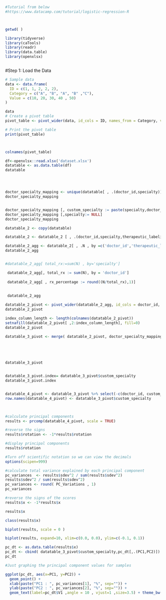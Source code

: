 






```r

#Tutorial from below
#https://www.datacamp.com/tutorial/logistic-regression-R



getwd( ) 

```




```r

library(tidyverse)
library(caTools)
library(readr)
library(data.table)
library(openxlsx)



```


#Step 1: Load the Data

```r


# Sample data
data <- data.frame(
  ID = c(1, 1, 2, 2, 2),
  Category = c("A", "B", "A", "B" ,"C"),
  Value = c(10, 20, 30, 40 , 50)
)

data
# Create a pivot table
pivot_table <- pivot_wider(data, id_cols = ID, names_from = Category, values_from = Value)

# Print the pivot table
print(pivot_table)



colnames(pivot_table)

```



```r


df<-openxlsx::read.xlsx('dataset.xlsx')
datatable <- as.data.table(df)
datatable




doctor_specialty_mapping <- unique(datatable[ , .(doctor_id,specialty)] , by=c('doctor_id','specialty'))
doctor_specialty_mapping


doctor_specialty_mapping [, custom_specialty := paste(specialty,doctor_id)] 
doctor_specialty_mapping [,specialty:= NULL]
doctor_specialty_mapping

```

```r
datatable_2 <- copy(datatable)

datatable_2 <- datatable_2 [ , .(doctor_id,specialty,therapeutic_labeling)]

datatable_2_agg <- datatable_2[ , .N , by =c('doctor_id','therapeutic_labeling')]
datatable_2_agg


#datatable_2_agg[ total_rx:=sum(N) , by='specialty']

 datatable_2_agg[, total_rx := sum(N), by = 'doctor_id']
 
 datatable_2_agg[ , rx_percentage := round((N/total_rx),1)]
 
 
 datatable_2_agg
```

```r

datatable_2_pivot <- pivot_wider(datatable_2_agg, id_cols = doctor_id, names_from = therapeutic_labeling, values_from = rx_percentage)
datatable_2_pivot
```

```r

index_column_length <- length(colnames(datatable_2_pivot))
setnafill(datatable_2_pivot[ ,2:index_column_length], fill=0)
datatable_2_pivot
```

```r


datatable_3_pivot <- merge( datatable_2_pivot, doctor_specialty_mapping , on='doctor_id')





datatable_3_pivot


datatable_3_pivot.index= datatable_3_pivot$custom_specialty
datatable_3_pivot.index


datatable_4_pivot <- datatable_3_pivot %>% select(-c(doctor_id, custom_specialty))
row.names(datatable_4_pivot) <- datatable_3_pivot$custom_specialty

  
```



```r
#calculate principal components
results <- prcomp(datatable_4_pivot, scale = TRUE)

#reverse the signs
results$rotation <- -1*results$rotation

#display principal components
results$rotation

```

```r
#Turn off scientific notation so we can view the decimals
options(scipen=999)

#calculate total variance explained by each principal component
pc_variances  <- results$sdev^2 / sum(results$sdev^2)
results$sdev^2 / sum(results$sdev^2)
pc_variances <- round( PC_Variations , 1)
pc_variances

```




```r


#reverse the signs of the scores
results$x <- -1*results$x

results$x
```

```r
class(results$x)

biplot(results, scale = 0 ) 
```


```r

biplot(results, expand=10, xlim=c(0.0, 0.0), ylim=c(-0.1, 0.1))
```




```r

pc_dt <- as.data.table(results$x)
pc_dt <- cbind( datatable_3_pivot$custom_specialty,pc_dt[,.(PC1,PC2)])
pc_dt
```


```r
#Just graphing the principal component values for samples

ggplot(pc_dt, aes(x=PC1, y=PC2)) +
  geom_point() +
  xlab(paste("PC1 : ", pc_variances[1], "%", sep="")) +
  ylab(paste("PC2 : ", pc_variances[2], "%", sep="")) +
  geom_text(label=pc_dt$V1 ,angle = 10 , vjust=1 ,size=3.5) + theme_bw()
```

